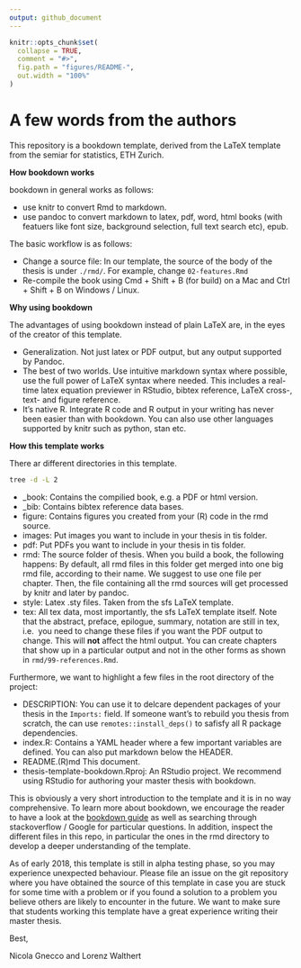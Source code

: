 ```yaml
---
output: github_document
---
```


<!-- README.md is generated from README.Rmd. Please edit that file -->

```r
knitr::opts_chunk$set(
  collapse = TRUE,
  comment = "#>",
  fig.path = "figures/README-",
  out.width = "100%"
)
```

# A few words from the authors {-}

This repository is a bookdown template, derived from the LaTeX template 
from the semiar for statistics, ETH Zurich. 

**How bookdown works**

bookdown in general works as follows:

* use knitr to convert Rmd to markdown.
* use pandoc to convert markdown to latex, pdf, word, html books (with featuers
  like font size, background selection, full text search etc), epub.


The basic workflow is as follows: 

* Change a source file: In our template, the source of the body of the thesis
  is under `./rmd/`. For example, change `02-features.Rmd`
* Re-compile the book using Cmd + Shift + B (for build) on a Mac and Ctrl + 
  Shift + B on Windows / Linux.


**Why using bookdown**

The advantages of using bookdown instead of plain LaTeX are, in the eyes of the 
creator of this template.

* Generalization. Not just latex or PDF output, but any output supported by 
  Pandoc.
* The best of two worlds. Use intuitive markdown syntax where possible, use 
  the full power of LaTeX syntax where needed. This includes a real-time latex
  equation previewer in RStudio, bibtex reference, LaTeX cross-, text- and 
  figure reference.
* It's native R. Integrate R code and R output in your writing has never been
  easier than with bookdown. You can also use other languages supported by 
  knitr such as python, stan etc.

**How this template works**

There ar different directories in this template.

```bash
tree -d -L 2
```

* _book: Contains the compilied book, e.g. a PDF or html version.
* _bib: Contains bibtex reference data bases.
* figure: Contains figures you created from your (R) code in the rmd source.
* images: Put images you want to include in your thesis in tis folder.
* pdf: Put PDFs you want to include in your thesis in tis folder.
* rmd: The source folder of thesis. When you build a book, the following 
  happens: By default, all rmd files in this folder get merged into one big 
  rmd file, according to their name. We suggest to use one file per chapter.
  Then, the file containing all the rmd sources will get processed by knitr and 
  later by pandoc.
* style: Latex .sty files. Taken from the sfs LaTeX template.
* tex: All tex data, most importantly, the sfs LaTeX template itself. Note that 
  the abstract, preface, epilogue, summary, notation are still in tex, i.e. 
  you need to change these files if you want the PDF output to change. This 
  will **not** affect the html output. You can create chapters that show 
  up in a particular output and not in the other forms as shown in 
  `rmd/99-references.Rmd`.
  
Furthermore, we want to highlight a few files in the root directory of the
project:

* DESCRIPTION: You can use it to delcare dependent packages of your thesis in 
  the `Imports:` field. If someone want's to rebuild you thesis from scratch,
  the can use `remotes::install_deps()` to safisfy all R package dependencies.
* index.R: Contains a YAML header where a few important variables are defined.
  You can also put markdown below the HEADER.
* README.(R)md This document.
* thesis-template-bookdown.Rproj: An RStudio project. We recommend using 
 RStudio for authoring your master thesis with bookdown.
  
This is obviously a very short introduction to the template and it is in no way
comprehensive. To learn more about bookdown, we encourage the reader to have 
a look at the [bookdown guide](https://bookdown.org/yihui/bookdown/) as well 
as searching through stackoverflow / Google for particular questions. In 
addition, inspect the different files in this repo, in particular the ones 
in the rmd directory to develop a deeper understanding of the template. 

As of early 2018, this template is still in alpha testing phase, so you may 
experience unexpected behaviour. Please file an issue on the git repository
where you have obtained the source of this template in case 
you are stuck for some time with a problem or if you found a solution to a 
problem you believe others are likely to encounter in the future. We want to 
make sure that students working this template have a great experience writing 
their master thesis.

Best,

Nicola Gnecco and Lorenz Walthert
